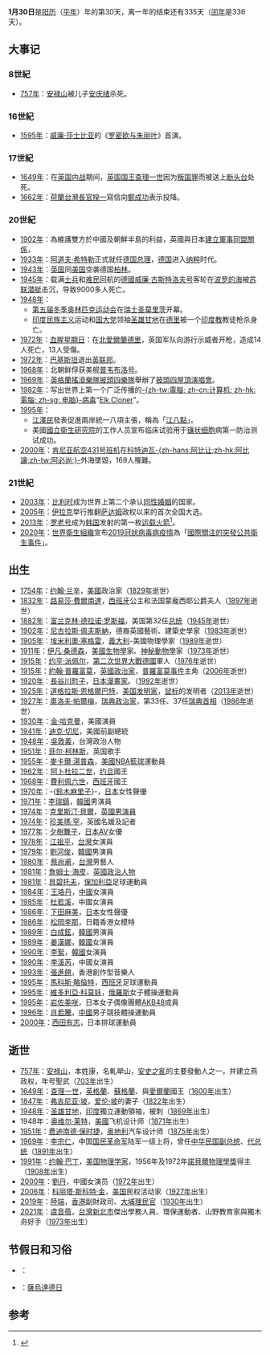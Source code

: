 {{DayInMonth|1}}
'''1月30日'''是[[阳历|阳历]]（[[平年|平年]]）年的第30天，离一年的结束还有335天（[[闰年|闰年]]是336天）。

== 大事记 ==
=== 8世紀 ===
* [[757年|757年]]：[[安禄山|安禄山]]被儿子[[安庆绪|安庆绪]]杀死。
=== 16世紀 ===
* [[1595年|1595年]]：[[威廉·莎士比亚|威廉·莎士比亚]]的《[[罗密欧与朱丽叶|罗密欧与朱丽叶]]》首演。
=== 17世紀 ===
* [[1649年|1649年]]：在[[英国内战|英国内战]]期间，[[英国国王|英国国王]][[查理一世_(英國)|查理一世]]因为[[叛国罪|叛国罪]]而被送上[[断头台|断头台]]处死。
* [[1662年|1662年]]：[[荷蘭|荷蘭]][[台灣長官|台灣長官]][[揆一|揆一]]寫信向[[鄭成功|鄭成功]]表示投降。
=== 20世紀 ===
* [[1902年|1902年]]：為維護雙方於中國及朝鮮半島的利益，英國與日本[[英日同盟|建立軍事同盟關係]]，
* [[1933年|1933年]]：[[阿道夫·希特勒|阿道夫·希特勒]]正式就任[[德国总理|德国总理]]，[[德国|德国]]进入[[纳粹德国|纳粹]]时代。
* [[1943年|1943年]]：[[英国|英国]]同[[美国|美国]]空袭德国[[柏林|柏林]]。
* [[1945年|1945年]]：载满[[士兵|士兵]]和[[难民|难民]]回航的[[德國|德國]][[威廉·古斯特洛夫号|威廉·古斯特洛夫号]]客轮在[[波罗的海|波罗的海]]被[[苏联|苏联]][[潜艇|潜艇]]击沉，导致9000多人死亡。
* [[1948年|1948年]]：
**[[1948年冬季奧林匹克運動會|第五届冬季奥林匹克运动会]]在[[瑞士|瑞士]][[圣莫里茨|圣莫里茨]]开幕。
**[[印度|印度]][[民族主义|民族主义]]运动和[[印度国民大会党|国大党]]领袖[[圣雄甘地|圣雄甘地]]在[[德里|德里]]被一个[[印度教|印度教]]教徒枪杀身亡。
* [[1972年|1972年]]：[[血腥星期日_(1972年)|血腥星期日]]：在[[北愛爾蘭|北愛爾蘭]][[德里_(北愛爾蘭)|德里]]，英国军队向游行示威者开枪，造成14人死亡，13人受傷。
* [[1972年|1972年]]：[[巴基斯坦|巴基斯坦]]退出[[英联邦|英联邦]]。
* [[1968年|1968年]]：北朝鲜俘获美舰[[普韦布洛号|普韦布洛号]]。
* [[1969年|1969年]]：[[英格蘭|英格蘭]][[搖滾樂隊|搖滾樂隊]][[披頭四樂隊|披頭四樂隊]]舉辦了[[披头士屋顶演唱会|披頭四屋頂演唱會]]。
* [[1982年|1982年]]：{{link-en|里奇·斯克伦塔|Rich Skrenta}}写出世界上第一个广泛传播的[[電腦病毒|-{zh-tw:電腦; zh-cn:计算机; zh-hk: 電腦; zh-sg: 电脑}-病毒]]“[[Elk_Cloner|Elk Cloner]]”。
* [[1995年|1995年]]：
**[[江澤民|江澤民]]發表促進兩岸統一八項主張，稱為「[[江八點|江八點]]」。
**美國[[國立衛生研究院_(美國)|國立衛生研究院]]的工作人员宣布临床试验用于[[镰状细胞|镰状细胞]]病第一防治测试成功。
* [[2000年|2000年]]：[[肯雅航空431號班機空難|肯尼亚航空431号班机]]在[[科特迪瓦|科特迪瓦]][[阿必尚|-{zh-hans:阿比让;zh-hk:阿比讓;zh-tw:阿必尚;}-]]外海墜毀，169人罹難。

=== 21世紀 ===
* [[2003年|2003年]]：[[比利时|比利时]]成为世界上第二个承认[[同性婚姻|同性婚姻]]的国家。
* [[2005年|2005年]]：[[伊拉克|伊拉克]]举行推翻[[萨达姆|萨达姆]]政权以来的首次全国大选。
* [[2013年|2013年]]：[[罗老号|罗老号]]成为[[韩国|韩国]]发射的第一枚[[运载火箭|运载火箭]]<ref name=xinhua20130130>{{cite news|title=S. Korea successfully launches space rocket|url=http://news.xinhuanet.com/english/world/2013-01/30/c_132138953.htm|accessdate=2013-02-10|newspaper=xinhuanet.com|date=2013-01-30|url-status=dead|archiveurl=https://web.archive.org/web/20130204012038/http://news.xinhuanet.com/english/world/2013-01/30/c_132138953.htm|archivedate=2013-02-04|dead-url=no}}</ref>。
* [[2020年|2020年]]：[[世界衛生組織|世界衛生組織]]宣布[[2019冠狀病毒病疫情|2019冠狀病毒病疫情]]為「[[國際關注的突發公共衛生事件|國際關注的突發公共衛生事件]]」。

== 出生 ==
* [[1754年|1754年]]：[[约翰·兰辛|约翰·兰辛]]，[[美國|美國]]政治家（[[1829年|1829年]]逝世）
* [[1832年|1832年]]：[[路易莎·費爾南達_(蒙龐西耶公爵夫人)|路易莎·費爾南達]]，[[西班牙|西班牙]]公主和法国蒙龐西耶公爵夫人（[[1897年|1897年]]逝世）
* [[1882年|1882年]]：[[富兰克林·德拉诺·罗斯福|富兰克林·德拉诺·罗斯福]]，美国第32任[[美国总统|总统]]（[[1945年|1945年]]逝世）
* [[1902年|1902年]]：[[尼古拉斯·佩夫斯納|尼古拉斯·佩夫斯納]]，德裔英國藝術、建築史學家（[[1983年|1983年]]逝世）
* [[1905年|1905年]]：[[埃米利奧·塞格雷|埃米利奧·塞格雷]]，[[義大利|義大利]]-美國物理學家（[[1989年|1989年]]逝世）
* [[1911年|1911年]]：[[伊凡·桑德森|伊凡·桑德森]]，[[美國|美國]][[生物學|生物學]]家、[[神秘動物學|神秘動物學]]家（[[1973年|1973年]]逝世）
* [[1915年|1915年]]：[[约亨·派佩尔|约亨·派佩尔]]，[[第二次世界大战|第二次世界大戰]][[德國|德國]]軍人（[[1976年|1976年]]逝世）
* [[1915年|1915年]]：[[約翰·普羅富莫|約翰·普羅富莫]]，[[英國|英國]][[政治家|政治家]]，[[普羅富莫事件|普羅富莫事件]]主角（[[2006年|2006年]]逝世）
* [[1920年|1920年]]：[[長谷川町子|長谷川町子]]，[[日本|日本]][[漫畫家|漫畫家]]。（[[1992年|1992年]]逝世）
* [[1925年|1925年]]：[[道格拉斯·恩格爾巴特|道格拉斯·恩格爾巴特]]，[[美国|美国]][[发明家|发明家]]，[[鼠标|鼠标]]的发明者（[[2013年|2013年]]逝世）
* [[1927年|1927年]]：[[奧洛夫·帕爾梅|奧洛夫·帕爾梅]]，[[瑞典|瑞典]][[政治家|政治家]]，第33任、37任[[瑞典首相|瑞典首相]]（[[1986年|1986年]]逝世）
* [[1930年|1930年]]：[[金·哈克曼|金·哈克曼]]，美國演員
* [[1941年|1941年]]：[[迪克·切尼|迪克·切尼]]，美國前副總統
* [[1948年|1948年]]：[[吳敦義|吳敦義]]，台灣政治人物
* [[1951年|1951年]]：[[菲尔·柯林斯|菲尔·柯林斯]]，英国歌手
* [[1955年|1955年]]：[[麥卡爾·湯普森|麥卡爾·湯普森]]，[[美國|美國]][[NBA|NBA]][[籃球|籃球]]運動員
* [[1962年|1962年]]：[[阿卜杜拉二世|阿卜杜拉二世]]，[[约旦|约旦]]國王
* [[1968年|1968年]]：[[費利佩六世|費利佩六世]]，[[西班牙|西班牙]]國王
* [[1970年|1970年]]：-{[[鈴木麻里子|鈴木麻里子]]}-，[[日本|日本]]女性聲優
* [[1971年|1971年]]：[[李瑞鎮|李瑞鎮]]，[[韓國|韓國]]男演員
* [[1974年|1974年]]：[[克里斯汀·貝爾|克里斯汀·貝爾]]，[[英國|英國]][[男演員|男演員]]
* [[1974年|1974年]]：[[珍美瑪·罕|珍美瑪·罕]]，英國名媛及記者
* [[1977年|1977年]]：[[夕樹舞子|夕樹舞子]]，[[日本|日本]]AV女優
* [[1978年|1978年]]：[[江祖平|江祖平]]，[[台灣|台灣]]女演員
* [[1979年|1979年]]：[[劉河俊|劉河俊]]，[[韓國|韓國]]男演員
* [[1980年|1980年]]：[[蔡尚甫|蔡尚甫]]，[[台灣|台灣]]男藝人
* [[1981年|1981年]]：[[詹姆士·海皮|詹姆士·海皮]]，[[英國|英國]][[政治人物|政治人物]]
* [[1981年|1981年]]：[[貝碧托夫|貝碧托夫]]，[[保加利亞|保加利亞]]足球運動員
* [[1984年|1984年]]：[[王珞丹|王珞丹]]，[[中國|中國]]女演員
* [[1985年|1985年]]：[[杜若溪|杜若溪]]，中國女演員
* [[1986年|1986年]]：[[下田麻美|下田麻美]]，[[日本|日本]]女性聲優
* [[1986年|1986年]]：[[松岡李那|松岡李那]]，日籍香港女模特
* [[1989年|1989年]]：[[白成鉉|白成鉉]]，[[韓國|韓國]]男演員
* [[1989年|1989年]]：[[姜漢娜|姜漢娜]]，[[韓國|韓國]]女演員
* [[1990年|1990年]]：[[李絮|李絮]]，[[韓國|韓國]]女演員
* [[1990年|1990年]]：[[李溪芮|李溪芮]]，中國女演員
* [[1993年|1993年]]：[[張進翹|張進翹]]，香港創作型音樂人
* [[1995年|1995年]]：[[馬科斯·略倫特|馬科斯·略倫特]]，[[西班牙|西班牙]]足球運動員
* [[1995年|1995年]]：[[維多利亞·科莫娃|維多利亞·科莫娃]]，[[俄羅斯|俄羅斯]]女子體操運動員
* [[1995年|1995年]]：[[岩佐美咲|岩佐美咲]]，日本女子偶像團體[[AKB48|AKB48]]成員
* [[1996年|1996年]]：[[肖若騰|肖若騰]]，[[中國|中國]]男子競技體操運動員
* [[2000年|2000年]]：[[西田有志|西田有志]]，日本排球運動員

== 逝世 ==
* [[757年|757年]]：[[安禄山|安禄山]]，本姓康，名軋犖山，[[安史之亂|安史之亂]]的主要發動人之一，并建立燕政权，年号聖武（[[703年|703年]]出生）
* [[1649年|1649年]]：[[查理一世_(英國)|查理一世]]，[[英格蘭|英格蘭]]、[[蘇格蘭|蘇格蘭]]、與[[愛爾蘭|愛爾蘭]]國王（[[1600年|1600年]]出生）
* [[1847年|1847年]]：[[弗吉尼亚·伊莉莎·克莱姆·坡|弗吉尼亚·坡]]，[[爱伦·坡|爱伦·坡]]的妻子（[[1822年|1822年]]出生）
* [[1948年|1948年]]：[[圣雄甘地|圣雄甘地]]，[[印度|印度]]獨立運動領袖，被刺（[[1869年|1869年]]出生）
* 1948年：[[奥维尔·莱特|奥维尔·莱特]]，[[美國|美國]]飞机设计师（[[1871年|1871年]]出生）
* [[1951年|1951年]]：[[费迪南德·保时捷|费迪南德·保时捷]]，[[奥地利|奥地利]]汽车设计师（[[1875年|1875年]]出生）
* [[1969年|1969年]]：[[李宗仁|李宗仁]]，中国[[国民革命军|国民革命军]]陆军一级上将，曾任[[中华民国副总统|中华民国副总统]]、[[中華民國總統|代总统]]（[[1891年|1891年]]出生）
* [[1991年|1991年]]：[[约翰·巴丁|约翰·巴丁]]，[[美国|美国]][[物理学家|物理学家]]，1956年及1972年[[諾貝爾物理學獎|諾貝爾物理學獎]]得主（[[1908年|1908年]]出生）
* [[2000年|2000年]]：[[劉丹_(中國女演員)|劉丹]]，中國女演员（[[1972年|1972年]]出生）
* [[2006年|2006年]]：[[科丽塔·斯科特·金|科丽塔·斯科特·金]]，[[美国|美国]]民权活动家（[[1927年|1927年]]出生）
* [[2019年|2019年]]：[[陸端|陸端]]，[[英屬香港|香港]]副財政司、[[理民府|大埔理民官]]（[[1930年|1930年]]出生）
* [[2021年|2021年]]：[[虞音蓓|虞音蓓]]，[[台灣|台灣]][[新北市|新北市]]傑出學務人員、環保運動者、山野教育家與獨木舟好手（[[1973年|1973年]]出生）

== 节假日和习俗 ==
* {{IND}}：{{le|殉道者日|Martyrs' Day (India)}}
* {{BRA}}：[[Saudade|薩烏達德日]]

==参考==
{{reflist}}
{{月份}}